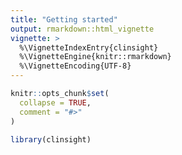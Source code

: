 ```yaml
---
title: "Getting started"
output: rmarkdown::html_vignette
vignette: >
  %\VignetteIndexEntry{clinsight}
  %\VignetteEngine{knitr::rmarkdown}
  %\VignetteEncoding{UTF-8}
---
```


```r
knitr::opts_chunk$set(
  collapse = TRUE,
  comment = "#>"
)
```

```r
library(clinsight)
```

##